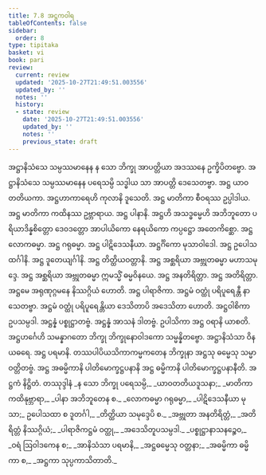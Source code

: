 ```yaml
---
title: 7.8 အဋ္ဌကဝါရ
tableOfContents: false
sidebar:
  order: 8
type: tipitaka
basket: vi
book: pari
review:
  current: review
  updated: '2025-10-27T21:49:51.003556'
  updated_by: ''
  notes: ''
  history:
  - state: review
    date: '2025-10-27T21:49:51.003556'
    updated_by: ''
    notes: ''
    previous_state: draft
---
```



<ReviewStatus review={frontmatter.review} showDetails={true} />

<HypothesisAnnotation frontmatter={frontmatter} />

<DynamicBreadcrumb />

<Division number="328" book="pari" e="ch" v="5" p="243">

<Paragraph number="1552" book="pari">
အဋ္ဌာနိသံသေ သမ္ပဿမာနေန န သော ဘိက္ခု အာပတ္တိယာ အဒဿနေ ဥက္ခိပိတဗ္ဗော. အဋ္ဌာနိသံသေ သမ္ပဿမာနေန ပရေသမ္ပိ သဒ္ဓါယ သာ အာပတ္တိ ဒေသေတဗ္ဗာ. အဋ္ဌ ယာဝတတိယကာ. အဋ္ဌဟာကာရေဟိ ကုလာနိ ဒူသေတိ. အဋ္ဌ မာတိကာ စီဝရဿ ဥပ္ပါဒါယ. အဋ္ဌ မာတိကာ ကထိနဿ ဥဗ္ဘာရာယ. အဋ္ဌ ပါနာနိ. အဋ္ဌဟိ အသဒ္ဓမ္မေဟိ အဘိဘူတော ပရိယာဒိန္နစိတ္တော ဒေဝဒတ္တော အာပါယိကော နေရယိကော ကပ္ပဋ္ဌော အတေကိစ္ဆော. အဋ္ဌ လောကဓမ္မာ. အဋ္ဌ ဂရုဓမ္မာ. အဋ္ဌ ပါဋိဒေသနီယာ. အဋ္ဌင်္ဂိကော မုသာဝါဒေါ. အဋ္ဌ ဥပေါသထင်္ဂါနိ. အဋ္ဌ ဒူတေယျင်္ဂါနိ. အဋ္ဌ တိတ္ထိယဝတ္တာနိ. အဋ္ဌ အစ္ဆရိယာ အဗ္ဘုတဓမ္မာ မဟာသမုဒ္ဒေ. အဋ္ဌ အစ္ဆရိယာ အဗ္ဘုတဓမ္မာ ဣမသ္မိံ ဓမ္မဝိနယေ. အဋ္ဌ အနတိရိတ္တာ. အဋ္ဌ အတိရိတ္တာ. အဋ္ဌမေ အရုဏုဂ္ဂမနေ နိဿဂ္ဂိယံ ဟောတိ. အဋ္ဌ ပါရာဇိကာ. အဋ္ဌမံ ဝတ္ထုံ ပရိပူရေန္တီ နာသေတဗ္ဗာ. အဋ္ဌမံ ဝတ္ထုံ ပရိပူရေန္တိယာ ဒေသိတာပိ အဒေသိတာ ဟောတိ. အဋ္ဌဝါစိကာ ဥပသမ္ပဒါ. အဋ္ဌန္နံ ပစ္စုဋ္ဌာတဗ္ဗံ. အဋ္ဌန္နံ အာသနံ ဒါတဗ္ဗံ. ဥပါသိကာ အဋ္ဌ ဝရာနိ ယာစတိ. အဋ္ဌဟင်္ဂေဟိ သမန္နာဂတော ဘိက္ခု ဘိက္ခုနောဝါဒကော သမ္မန္နိတဗ္ဗော. အဋ္ဌာနိသံသာ ဝိနယဓရေ. အဋ္ဌ ပရမာနိ. တဿပါပိယသိကာကမ္မကတေန ဘိက္ခုနာ အဋ္ဌသု ဓမ္မေသု သမ္မာ ဝတ္တိတဗ္ဗံ. အဋ္ဌ အဓမ္မိကာနိ ပါတိမောက္ခဋ္ဌပနာနိ အဋ္ဌ ဓမ္မိကာနိ ပါတိမောက္ခဋ္ဌပနာနီတိ.

</Paragraph>
</Division>

<Paragraph number="1553" type="center" book="pari">
အဋ္ဌကံ နိဋ္ဌိတံ.



</Paragraph>

<Paragraph number="1554" type="center" book="pari">
တဿုဒ္ဒါနံ


</Paragraph>

<Paragraph number="1555" type="verses" book="pari">
_န သော ဘိက္ခု ပရေသမ္ပိ,_  
_ယာဝတတိယဒူသနာ;_  
_မာတိကာ ကထိနုဗ္ဘာရာ,_  
_ပါနာ အဘိဘူတေန စ._  

</Paragraph>

<Paragraph number="1556" type="verses" book="pari">
_လောကဓမ္မာ ဂရုဓမ္မာ,_  
_ပါဋိဒေသနီယာ မုသာ;_  
ဥပေါသထာ စ ဒူတင်္ဂါ,_  
_တိတ္ထိယာ သမုဒ္ဒေပိ စ._  

</Paragraph>

<Paragraph number="1557" type="verses" book="pari">
_အဗ္ဘုတာ အနတိရိတ္တံ,_  
_အတိရိတ္တံ နိဿဂ္ဂိယံ;_  
_ပါရာဇိကဋ္ဌမံ ဝတ္ထု,_  
_အဒေသိတူပသမ္ပဒါ._  

</Paragraph>

<Paragraph number="1558" type="verses" book="pari">
_ပစ္စုဋ္ဌာနာသနဉ္စေဝ,_  
_ဝရံ ဩဝါဒကေန စ;_  
_အာနိသံသာ ပရမာနိ,_  
_အဋ္ဌဓမ္မေသု ဝတ္တနာ;_  
_အဓမ္မိကာ ဓမ္မိကာ စ,_  
_အဋ္ဌကာ သုပ္ပကာသိတာတိ._
</Paragraph>